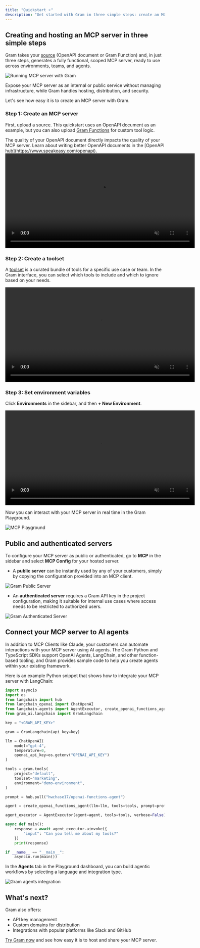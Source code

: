 ```yaml
---
title: "Quickstart ⭐"
description: "Get started with Gram in three simple steps: create an MCP server, configure toolsets, and connect to AI agents."
---
```



## Creating and hosting an MCP server in three simple steps

Gram takes your [source](/docs/gram/concepts/tool-sources) (OpenAPI document or Gram Function) and, in just three steps, generates a fully functional, scoped MCP server, ready to use across environments, teams, and agents.

![Running MCP server with Gram](/assets/docs/gram/img/blog/the-easiest-way-to-host-mcp-servers/gram-ai-hosting.png)

Expose your MCP server as an internal or public service without managing infrastructure, while Gram handles hosting, distribution, and security.

Let's see how easy it is to create an MCP server with Gram.

### Step 1: Create an MCP server

First, upload a source. This quickstart uses an OpenAPI document as an example, but you can also upload [Gram Functions](/docs/gram/concepts/tool-sources#gram-functions) for custom tool logic.

<Callout title="Note" type="info">
The quality of your OpenAPI document directly impacts the quality of your MCP server. Learn about writing better OpenAPI documents in the [OpenAPI hub](https://www.speakeasy.com/openapi).
</Callout>

<video width="600" muted={true} controls>
  <source src="/assets/docs/gram/img/blog/concepts/add-openapi-spec.mp4" type="video/mp4" />
  Your browser does not support the video tag.
</video>

### Step 2: Create a toolset

A [toolset](/docs/gram/concepts/toolsets) is a curated bundle of tools for a specific use case or team. In the Gram interface, you can select which tools to include and which to ignore based on your needs.

<video width="600" muted={true} controls>
  <source src="/assets/docs/gram/img/blog/concepts/creating-a-toolset.mp4" type="video/mp4" />
  Your browser does not support the video tag.
</video>

### Step 3: Set environment variables

Click **Environments** in the sidebar, and then **+ New Environment**.

<video width="600" muted={true} controls>
  <source src="/assets/docs/gram/img/blog/concepts/creating-environment.mp4" type="video/mp4" />
  Your browser does not support the video tag.
</video>

Now you can interact with your MCP server in real time in the Gram Playground.

![MCP Playground](/assets/docs/gram/img/blog/the-easiest-way-to-host-mcp-servers/gram-playground.png)

## Public and authenticated servers

To configure your MCP server as public or authenticated, go to **MCP** in the sidebar and select **MCP Config** for your hosted server.

- A **public server** can be instantly used by any of your customers, simply by copying the configuration provided into an MCP client.

![Gram Public Server](/assets/docs/gram/img/blog/the-easiest-way-to-host-mcp-servers/gram-public-server.png)

- An **authenticated server** requires a Gram API key in the project configuration, making it suitable for internal use cases where access needs to be restricted to authorized users.

![Gram Authenticated Server](/assets/docs/gram/img/blog/the-easiest-way-to-host-mcp-servers/gram-authenticated-server.png)

## Connect your MCP server to AI agents

In addition to MCP Clients like Claude, your customers can automate interactions with your MCP server using AI agents. The Gram Python and TypeScript SDKs support OpenAI Agents, LangChain, and other function-based tooling, and Gram provides sample code to help you create agents within your existing framework.

Here is an example Python snippet that shows how to integrate your MCP server with LangChain:

```python
import asyncio
import os
from langchain import hub
from langchain_openai import ChatOpenAI
from langchain.agents import AgentExecutor, create_openai_functions_agent
from gram_ai.langchain import GramLangchain

key = "<GRAM_API_KEY>"

gram = GramLangchain(api_key=key)

llm = ChatOpenAI(
    model="gpt-4",
    temperature=0,
    openai_api_key=os.getenv("OPENAI_API_KEY")
)

tools = gram.tools(
    project="default",
    toolset="marketing",
    environment="demo-environment",
)

prompt = hub.pull("hwchase17/openai-functions-agent")

agent = create_openai_functions_agent(llm=llm, tools=tools, prompt=prompt)

agent_executor = AgentExecutor(agent=agent, tools=tools, verbose=False)

async def main():
    response = await agent_executor.ainvoke({
        "input": "Can you tell me about my tools?"
    })
    print(response)

if __name__ == "__main__":
    asyncio.run(main())
```

In the **Agents** tab in the Playground dashboard, you can build agentic workflows by selecting a language and integration type.

![Gram agents integration](/assets/docs/gram/img/blog/the-easiest-way-to-host-mcp-servers/gram-agentic-workflow.png)

## What's next?

Gram also offers:

- API key management
- Custom domains for distribution
- Integrations with popular platforms like Slack and GitHub

[Try Gram now](/product/gram) and see how easy it is to host and share your MCP server.
